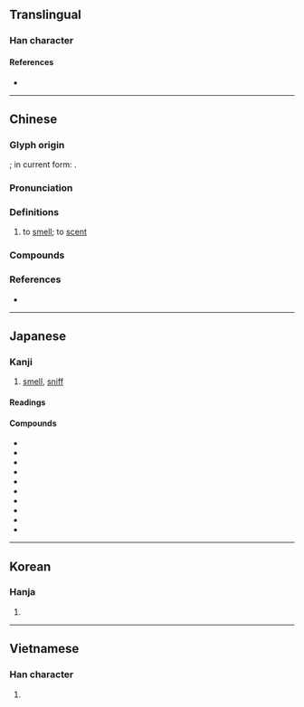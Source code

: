 {{also|口臭}}
{{character info/new}}
==Translingual==

===Han character===
{{Han char|rn=30|rad=口|as=10|sn=13|four=66034|canj=RHUK|ids=⿰口臭}}

====References====
* {{Han ref|kx=0201.360|dkj=04048|dj=0424.270|hdz=10668.120|uh=55C5|ud=21957|bh=B6E5|bd=46821}}

----

==Chinese==
{{zh-forms}}

===Glyph origin===
{{Han etym}}
{{Han simp|齅|f=鼻|t=口}}; in current form: {{Han compound|口|臭|ls=psc|c1=s|c2=p}}.

===Pronunciation===
{{zh-pron
|m=xiù
|c=cau3,hung3
|md=bê
|mn=hiù
|mn-t=hiun3
|w=2ho,2xieu
|mc=y
|oc=y
|cat=v
}}
{{attn|nan|Kaifang Cidian: hiu}}

===Definitions===
{{zh-hanzi}}

# to [[smell]]; to [[scent]]

===Compounds===
{{zh-der|嗅覺|嗅覺器}}

===References===
* {{R:yue:Hanzi}}

----

==Japanese==

===Kanji===
{{ja-kanji|grade=|rs=口10}}

# [[smell]], [[sniff]]

====Readings====
{{ja-readings
|goon=く
|kanon=きゅう<きう
|kun=か-ぐ
}}

====Compounds====
{{der-top|Compounds}}
* {{ja-r|嗅%覚|きゅう%かく}}
* {{ja-r|嗅球|きゅうきゅう}}
* {{ja-r|嗅%剤|きゅう%ざい}}
* {{ja-r|嗅%細胞|きゅう%さいぼう}}
* {{ja-r|嗅上皮|きゅうじょうひ}}
* {{ja-r|嗅神経|きゅうしんけい}}
* {{ja-r|嗅入%薬|きゅうにゅう%やく}}
* {{ja-r|嗅脳|きゅうのう}}
* {{ja-r|幻嗅|げんきゅう}}
* {{ja-r|焼嗅|やいかがし}}
{{der-bottom}}

----

==Korean==

===Hanja===
{{ko-hanja|hangeul=후}}

# {{rfdef|ko|sort=口10}}

----

==Vietnamese==

===Han character===
{{vi-hantu|[[khứu]]|rs=口10}}

# {{rfdef|vi|sort=口10}}